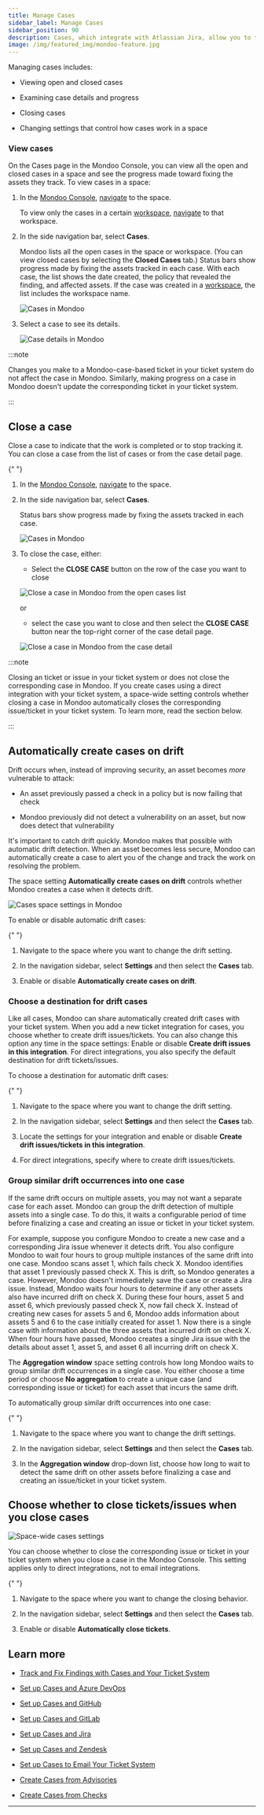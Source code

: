```yaml
---
title: Manage Cases
sidebar_label: Manage Cases
sidebar_position: 90
description: Cases, which integrate with Atlassian Jira, allow you to track remediation of important security findings. View cases and close them in Mondoo or Jira. Change cases settings in the Mondoo space settings.
image: /img/featured_img/mondoo-feature.jpg
---
```


Managing cases includes:

- Viewing open and closed cases

- Examining case details and progress

- Closing cases

- Changing settings that control how cases work in a space

### View cases

On the Cases page in the Mondoo Console, you can view all the open and closed cases in a space and see the progress made toward fixing the assets they track. To view cases in a space:

1. In the [Mondoo Console](https://console.mondoo.com), [navigate](/platform/start/navigate) to the space.

   To view only the cases in a certain [workspace](/platform/start/organize/workspaces/), [navigate](https://mondoo.com/docs/platform/start/organize/workspaces/#view-workspaces) to that workspace.

2. In the side navigation bar, select **Cases**.

   Mondoo lists all the open cases in the space or workspace. (You can view closed cases by selecting the **Closed Cases** tab.) Status bars show progress made by fixing the assets tracked in each case. With each case, the list shows the date created, the policy that revealed the finding, and affected assets. If the case was created in a [workspace](/platform/start/organize/workspaces/), the list includes the workspace name.

   ![Cases in Mondoo](/img/platform/cases/cases-list.png)

3. Select a case to see its details.

   ![Case details in Mondoo](/img/platform/cases/case-detail.png)

:::note

Changes you make to a Mondoo-case-based ticket in your ticket system do not affect the case in Mondoo. Similarly, making progress on a case in Mondoo doesn't update the corresponding ticket in your ticket system.

:::

## Close a case

Close a case to indicate that the work is completed or to stop tracking it. You can close a case from the list of cases or from the case detail page.


<Partial />{" "}

1. In the [Mondoo Console](https://console.mondoo.com), [navigate](/platform/start/navigate) to the space.

2. In the side navigation bar, select **Cases**.

   Status bars show progress made by fixing the assets tracked in each case.

   ![Cases in Mondoo](/img/platform/cases/cases-list.png)

3. To close the case, either:

   - Select the **CLOSE CASE** button on the row of the case you want to close

   ![Close a case in Mondoo from the open cases list](/img/platform/cases/cases-list-close.png)

   or

   - select the case you want to close and then select the **CLOSE CASE** button near the top-right corner of the case detail page.

   ![Close a case in Mondoo from the case detail](/img/platform/cases/cases-list-close.png)

:::note

Closing an ticket or issue in your ticket system or does not close the corresponding case in Mondoo. If you create cases using a direct integration with your ticket system, a space-wide setting controls whether closing a case in Mondoo automatically closes the corresponding issue/ticket in your ticket system. To learn more, read the section below.

:::

## Automatically create cases on drift

Drift occurs when, instead of improving security, an asset becomes _more_ vulnerable to attack:

- An asset previously passed a check in a policy but is now failing that check

- Mondoo previously did not detect a vulnerability on an asset, but now does detect that vulnerability

It's important to catch drift quickly. Mondoo makes that possible with automatic drift detection. When an asset becomes less secure, Mondoo can automatically create a case to alert you of the change and track the work on resolving the problem.

The space setting **Automatically create cases on drift** controls whether Mondoo creates a case when it detects drift.

![Cases space settings in Mondoo](/img/platform/cases/space-settings.png)

To enable or disable automatic drift cases:

<Partial />{" "}

1. Navigate to the space where you want to change the drift setting.

2. In the navigation sidebar, select **Settings** and then select the **Cases** tab.

3. Enable or disable **Automatically create cases on drift**.


### Choose a destination for drift cases

Like all cases, Mondoo can share automatically created drift cases with your ticket system. When you add a new ticket integration for cases, you choose whether to create drift issues/tickets. You can also change this option any time in the space settings: Enable or disable **Create drift issues in this integration**. For direct integrations, you also specify the default destination for drift tickets/issues.

To choose a destination for automatic drift cases:

<Partial />{" "}

1. Navigate to the space where you want to change the drift setting.

2. In the navigation sidebar, select **Settings** and then select the **Cases** tab.

3. Locate the settings for your integration and enable or disable **Create drift issues/tickets in this integration**.

4. For direct integrations, specify where to create drift issues/tickets.

### Group similar drift occurrences into one case

If the same drift occurs on multiple assets, you may not want a separate case for each asset. Mondoo can group the drift detection of multiple assets into a single case. To do this, it waits a configurable period of time before finalizing a case and creating an issue or ticket in your ticket system.

For example, suppose you configure Mondoo to create a new case and a corresponding Jira issue whenever it detects drift. You also configure Mondoo to wait four hours to group multiple instances of the same drift into one case. Mondoo scans asset 1, which fails check X. Mondoo identifies that asset 1 previously passed check X. This is drift, so Mondoo generates a case. However, Mondoo doesn't immediately save the case or create a Jira issue. Instead, Mondoo waits four hours to determine if any other assets also have incurred drift on check X. During these four hours, asset 5 and asset 6, which previously passed check X, now fail check X. Instead of creating new cases for assets 5 and 6, Mondoo adds information about assets 5 and 6 to the case initially created for asset 1. Now there is a single case with information about the three assets that incurred drift on check X. When four hours have passed, Mondoo creates a single Jira issue with the details about asset 1, asset 5, and asset 6 all incurring drift on check X.

The **Aggregation window** space setting controls how long Mondoo waits to group similar drift occurrences in a single case. You either choose a time period or choose **No aggregation** to create a unique case (and corresponding issue or ticket) for each asset that incurs the same drift.

To automatically group similar drift occurrences into one case:

<Partial />{" "}

1. Navigate to the space where you want to change the drift settings.

2. In the navigation sidebar, select **Settings** and then select the **Cases** tab.

3. In the **Aggregation window** drop-down list, choose how long to wait to detect the same drift on other assets before finalizing a case and creating an issue/ticket in your ticket system.

## Choose whether to close tickets/issues when you close cases

![Space-wide cases settings](/img/platform/cases/space-settings.png)

You can choose whether to close the corresponding issue or ticket in your ticket system when you close a case in the Mondoo Console. This setting applies only to direct integrations, not to email integrations.

<Partial />{" "}

1. Navigate to the space where you want to change the closing behavior.

2. In the navigation sidebar, select **Settings** and then select the **Cases** tab.

3. Enable or disable **Automatically close tickets**.


## Learn more

- [Track and Fix Findings with Cases and Your Ticket System](/platform/cases/overview/)

- [Set up Cases and Azure DevOps](/platform/cases/setup-azuredevops/)

- [Set up Cases and GitHub](/platform/cases/setup-github/)

- [Set up Cases and GitLab](/platform/cases/setup-gitlab/)

- [Set up Cases and Jira](/platform/cases/setup/)

- [Set up Cases and Zendesk](/platform/cases/setup-zendesk/)

- [Set up Cases to Email Your Ticket System](/platform/cases/setup-email)

- [Create Cases from Advisories](/platform/cases/advisories/)

- [Create Cases from Checks](/platform/cases/checks/)

---
